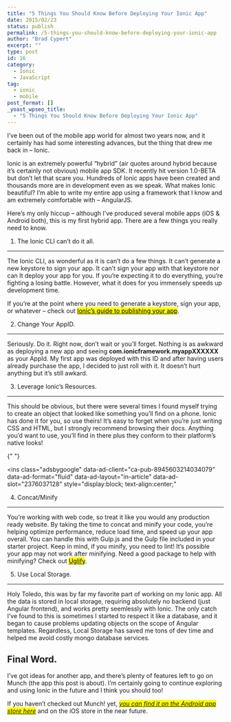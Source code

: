 ```yaml
---
title: "5 Things You Should Know Before Deploying Your Ionic App"
date: 2015/02/23
status: publish
permalink: /5-things-you-should-know-before-deploying-your-ionic-app
author: "Brad Cypert"
excerpt: ""
type: post
id: 16
category:
  - Ionic
  - JavaScript
tag:
  - ionic
  - mobile
post_format: []
_yoast_wpseo_title:
  - "5 Things You Should Know Before Deploying Your Ionic App"
---
```


I’ve been out of the mobile app world for almost two years now, and it certainly has had some interesting advances, but the thing that drew me back in – Ionic.

Ionic is an extremely powerful “hybrid” (air quotes around hybrid because it’s certainly not obvious) mobile app SDK. It recently hit version 1.0-BETA but don’t let that scare you. Hundreds of Ionic apps have been created and thousands more are in development even as we speak. What makes Ionic beautiful? I’m able to write my entire app using a framework that I know and am extremely comfortable with – AngularJS.

Here’s my only hiccup – although I’ve produced several mobile apps (iOS & Android both), this is my first hybrid app. There are a few things you really need to know.

1. The Ionic CLI can’t do it all.

---

The Ionic CLI, as wonderful as it is can’t do a few things. It can’t generate a new keystore to sign your app. It can’t sign your app with that keystore nor can It deploy your app for you. If you’re expecting it to do everything, you’re fighting a losing battle. However, what it does for you immensely speeds up development time.

If you’re at the point where you need to generate a keystore, sign your app, or whatever – check out [<mark>Ionic’s guide to publishing your app</mark>](http://ionicframework.com/docs/guide/publishing.html).

2. Change Your AppID.

---

Seriously. Do it. Right now, don’t wait or you’ll forget. Nothing is as awkward as deploying a new app and seeing **com.ionicframework.myappXXXXXX** as your AppId. My first app was deployed with this ID and after having users already purchase the app, I decided to just roll with it. It doesn’t hurt anything but it’s still awkard.

3. Leverage Ionic’s Resources.

---

This should be obvious, but there were several times I found myself trying to create an object that looked like something you’ll find on a phone. Ionic has done it for you, so use theirs! It’s easy to forget when you’re just writing CSS and HTML, but I strongly recommend browsing their docs. Anything you’d want to use, you’ll find in there plus they conform to their platform’s native looks!

<script async="" src="//pagead2.googlesyndication.com/pagead/js/adsbygoogle.js"></script>{" "}

<ins
  class="adsbygoogle"
  data-ad-client="ca-pub-8945603214034079"
  data-ad-format="fluid"
  data-ad-layout="in-article"
  data-ad-slot="2376037128"
  style="display:block; text-align:center;"
></ins>
<script>(adsbygoogle = window.adsbygoogle || []).push({});</script>

4. Concat/Minify

---

You’re working with web code, so treat it like you would any production ready website. By taking the time to concat and minify your code, you’re helping optimize performance, reduce load time, and speed up your app overall. You can handle this with Gulp.js and the Gulp file included in your starter project. Keep in mind, if you minify, you need to lint! It’s possible your app may not work after minifying. Need a good package to help with minifying? Check out [<mark>Uglify</mark>](https://www.npmjs.com/package/gulp-uglifyjs).

5. Use Local Storage.

---

Holy Toledo, this was by far my favorite part of working on my Ionic app. All the data is stored in local storage, requiring absolutely no backend (just Angular frontend), and works pretty seemlessly with Ionic. The only catch I’ve found to this is sometimes I started to respect it like a database, and it began to cause problems updating objects on the scope of Angular templates. Regardless, Local Storage has saved me tons of dev time and helped me avoid costly mongo database services.

## Final Word.

I’ve got ideas for another app, and there’s plenty of features left to go on Munch (the app this post is about). I’m certainly going to continue exploring and using Ionic in the future and I think you should too!

If you haven’t checked out Munch! yet, <mark>[_you can find it on the Android app store here_](https://play.google.com/store/apps/details?id=com.ionicframework.myapp259284)</mark> and on the iOS store in the near future.

